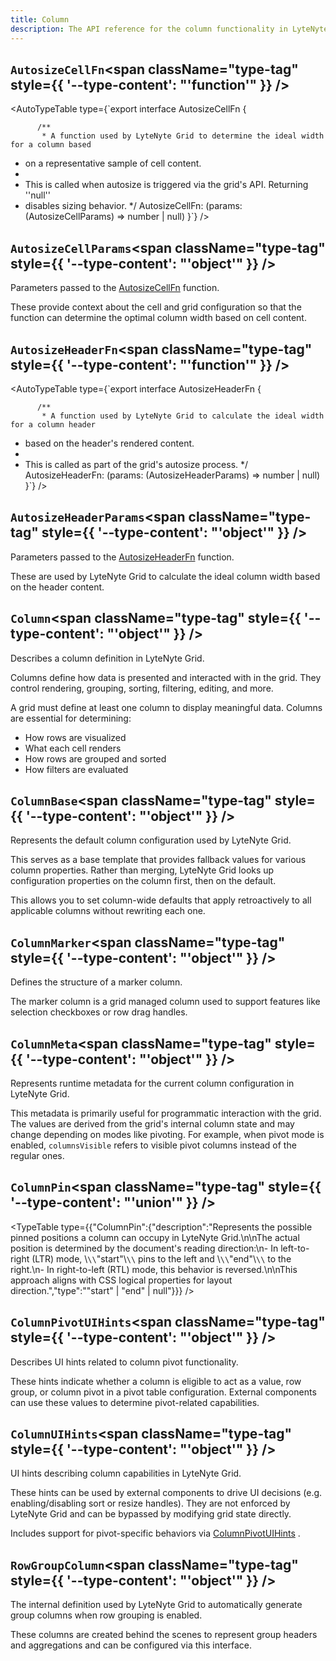 ```yaml
---
title: Column
description: The API reference for the column functionality in LyteNyte Grid.
---
```

## `AutosizeCellFn`<span className="type-tag" style={{ '--type-content': "'function'" }} />

<AutoTypeTable type={`export interface AutosizeCellFn {

          /** 
           * A function used by LyteNyte Grid to determine the ideal width for a column based
 * on a representative sample of cell content.
 * 
 * This is called when autosize is triggered via the grid's API. Returning  ''null'' 
 * disables sizing behavior.
           */
          AutosizeCellFn: (params: (AutosizeCellParams) => number | null)
          }`} />

## `AutosizeCellParams`<span className="type-tag" style={{ '--type-content': "'object'" }} />

Parameters passed to the  [AutosizeCellFn](/docs/reference/column#autosizecellfn)  function.

These provide context about the cell and grid configuration so that the function
can determine the optimal column width based on cell content.

<AutoTypeTable path="../packages/commercial-lytenyte-pro/src/+types.ts" name="AutosizeCellParams" />


## `AutosizeHeaderFn`<span className="type-tag" style={{ '--type-content': "'function'" }} />

<AutoTypeTable type={`export interface AutosizeHeaderFn {

          /** 
           * A function used by LyteNyte Grid to calculate the ideal width for a column header
 * based on the header's rendered content.
 * 
 * This is called as part of the grid's autosize process.
           */
          AutosizeHeaderFn: (params: (AutosizeHeaderParams) => number | null)
          }`} />

## `AutosizeHeaderParams`<span className="type-tag" style={{ '--type-content': "'object'" }} />

Parameters passed to the  [AutosizeHeaderFn](/docs/reference/column#autosizeheaderfn)  function.

These are used by LyteNyte Grid to calculate the ideal column width based on the
header content.

<AutoTypeTable path="../packages/commercial-lytenyte-pro/src/+types.ts" name="AutosizeHeaderParams" />


## `Column`<span className="type-tag" style={{ '--type-content': "'object'" }} />

Describes a column definition in LyteNyte Grid.

Columns define how data is presented and interacted with in the grid. They control
rendering, grouping, sorting, filtering, editing, and more.

A grid must define at least one column to display meaningful data. Columns are essential
for determining:
- How rows are visualized
- What each cell renders
- How rows are grouped and sorted
- How filters are evaluated

<AutoTypeTable path="../packages/commercial-lytenyte-pro/src/+types.ts" name="Column" />


## `ColumnBase`<span className="type-tag" style={{ '--type-content': "'object'" }} />

Represents the default column configuration used by LyteNyte Grid.

This serves as a base template that provides fallback values for various column properties.
Rather than merging, LyteNyte Grid looks up configuration properties on the column first,
then on the default.

This allows you to set column-wide defaults that apply retroactively to all applicable columns
without rewriting each one.

<AutoTypeTable path="../packages/commercial-lytenyte-pro/src/+types.ts" name="ColumnBase" />


## `ColumnMarker`<span className="type-tag" style={{ '--type-content': "'object'" }} />

Defines the structure of a marker column.

  The marker column is a grid managed column used to support features like selection checkboxes or row drag handles.

<AutoTypeTable path="../packages/commercial-lytenyte-pro/src/+types.ts" name="ColumnMarker" />


## `ColumnMeta`<span className="type-tag" style={{ '--type-content': "'object'" }} />

Represents runtime metadata for the current column configuration in LyteNyte Grid.

This metadata is primarily useful for programmatic interaction with the grid. The values
are derived from the grid's internal column state and may change depending on modes
like pivoting. For example, when pivot mode is enabled,  ``columnsVisible``  refers to
visible pivot columns instead of the regular ones.

<AutoTypeTable path="../packages/commercial-lytenyte-pro/src/+types.ts" name="ColumnMeta" />


## `ColumnPin`<span className="type-tag" style={{ '--type-content': "'union'" }} />

<TypeTable type={{"ColumnPin":{"description":"Represents the possible pinned positions a column can occupy in LyteNyte Grid.\n\nThe actual position is determined by the document's reading direction:\n- In left-to-right (LTR) mode,  \\`\\`\"start\"\\`\\`  pins to the left and  \\`\\`\"end\"\\`\\`  to the right.\n- In right-to-left (RTL) mode, this behavior is reversed.\n\nThis approach aligns with CSS logical properties for layout direction.","type":"\"start\" | \"end\" | null"}}} />

## `ColumnPivotUIHints`<span className="type-tag" style={{ '--type-content': "'object'" }} />

Describes UI hints related to column pivot functionality.

These hints indicate whether a column is eligible to act as a value, row group, or
column pivot in a pivot table configuration. External components can use these values
to determine pivot-related capabilities.

<AutoTypeTable path="../packages/commercial-lytenyte-pro/src/+types.ts" name="ColumnPivotUIHints" />


## `ColumnUIHints`<span className="type-tag" style={{ '--type-content': "'object'" }} />

UI hints describing column capabilities in LyteNyte Grid.

These hints can be used by external components to drive UI decisions (e.g.
enabling/disabling sort or resize handles). They are not enforced by LyteNyte Grid
and can be bypassed by modifying grid state directly.

Includes support for pivot-specific behaviors via  [ColumnPivotUIHints](/docs/reference/column#columnpivotuihints) .

<AutoTypeTable path="../packages/commercial-lytenyte-pro/src/+types.ts" name="ColumnUIHints" />


## `RowGroupColumn`<span className="type-tag" style={{ '--type-content': "'object'" }} />

The internal definition used by LyteNyte Grid to automatically generate group columns
when row grouping is enabled.

These columns are created behind the scenes to represent group headers and aggregations
and can be configured via this interface.

<AutoTypeTable path="../packages/commercial-lytenyte-pro/src/+types.ts" name="RowGroupColumn" />

